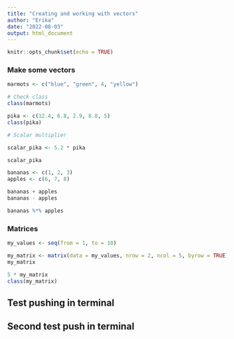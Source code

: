 ```yaml
---
title: "Creating and working with vectors"
author: "Erika"
date: "2022-08-03"
output: html_document
---
```


```r
knitr::opts_chunk$set(echo = TRUE)
```

### Make some vectors

```r
marmots <- c("blue", "green", 4, "yellow")

# Check class
class(marmots)
```


```r
pika <- c(12.4, 6.8, 2.9, 8.8, 5)
class(pika)

# Scalar multiplier

scalar_pika <- 5.2 * pika

scalar_pika
```

```r
bananas <- c(1, 2, 3)
apples <- c(6, 7, 8)

bananas + apples
bananas - apples

bananas %*% apples
```

### Matrices

```r
my_values <- seq(from = 1, to = 10)

my_matrix <- matrix(data = my_values, nrow = 2, ncol = 5, byrow = TRUE)
my_matrix

5 * my_matrix
class(my_matrix)
```

## Test pushing in terminal

## Second test push in terminal